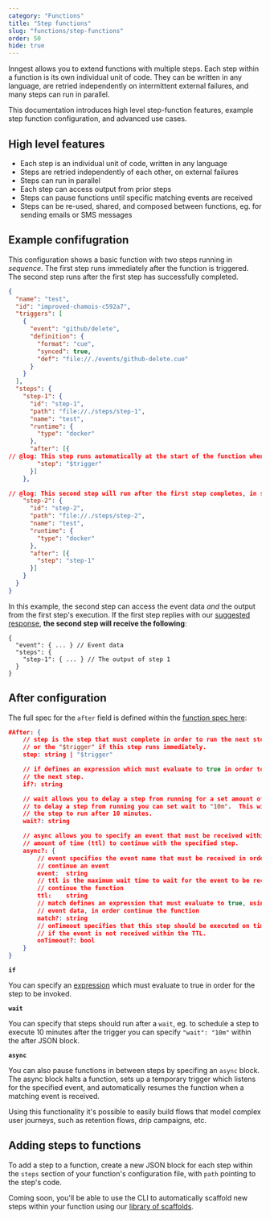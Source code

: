 ```yaml
---
category: "Functions"
title: "Step functions"
slug: "functions/step-functions"
order: 50
hide: true
---
```


Inngest allows you to extend functions with multiple steps.  Each step within a
function is its own individual unit of code.  They can be written in any
language, are retried independently on intermittent external failures, and many
steps can run in parallel.

This documentation introduces high level step-function features, example
step function configuration, and advanced use cases.

## High level features

- Each step is an individual unit of code, written in any language
- Steps are retried independently of each other, on external failures
- Steps can run in parallel
- Each step can access output from prior steps
- Steps can pause functions until specific matching events are received
- Steps can be re-used, shared, and composed between functions, eg. for sending
  emails or SMS messages

## Example confifugration

This configuration shows a basic function with two steps running in _sequence_.
The first step runs immediately after the function is triggered.  The second
step runs after the first step has successfully completed.

```json twoslash
{
  "name": "test",
  "id": "improved-chamois-c592a7",
  "triggers": [
    {
      "event": "github/delete",
      "definition": {
        "format": "cue",
        "synced": true,
        "def": "file://./events/github-delete.cue"
      }
    }
  ],
  "steps": {
    "step-1": {
      "id": "step-1",
      "path": "file://./steps/step-1",
      "name": "test",
      "runtime": {
        "type": "docker"
      },
      "after": [{
// @log: This step runs automatically at the start of the function when it's triggered.  When "after" is ommitted, the step automatically runs immediately after starting the function.
        "step": "$trigger"
      }]
    },

// @log: This second step will run after the first step completes, in sequence.  It can read all of the first step's response within the arguments passed to the step.
    "step-2": {
      "id": "step-2",
      "path": "file://./steps/step-2",
      "name": "test",
      "runtime": {
        "type": "docker"
      },
      "after": [{
        "step": "step-1"
      }]
    }
  }
}

```

In this example, the second step can access the event data _and_ the output
from the first step's execution.  If the first step replies with our [suggested
response](/docs/functions/function-input-and-output), **the second step will
receive the following**:

```
{
  "event": { ... } // Event data
  "steps": {
    "step-1": { ... } // The output of step 1
  }
}
```

## After configuration

The full spec for the `after` field is defined within the [function spec
here](https://github.com/inngest/inngest/blob/main/pkg/cuedefs/v1/function.cue#L93-L114):

```json
#After: {
	// step is the step that must complete in order to run the next step,
	// or the "$trigger" if this step runs immediately.
	step: string | "$trigger"

	// if defines an expression which must evaluate to true in order to run
	// the next step.
	if?: string

	// wait allows you to delay a step from running for a set amount of time, eg.
	// to delay a step from running you can set wait to "10m".  This will enqueue
	// the step to run after 10 minutes.
	wait?: string

	// async allows you to specify an event that must be received within a specific
	// amount of time (ttl) to continue with the specified step.
	async?: {
		// event specifies the event name that must be received in order to
		// continue an event
		event:  string
		// ttl is the maximum wait time to wait for the event to be received to
		// continue the function
		ttl:    string
		// match defines an expression that must evaluate to true, using the async
		// event data, in order continue the function
		match?: string
		// onTimeout specifies that this step should be executed on timeout only,
		// if the event is not received within the TTL.
		onTimeout?: bool
	}
}
```

**`if`** 

You can specify an [expression](/docs/functions/expressions) which must evaluate to
true in order for the step to be invoked.

**`wait`** 

You can specify that steps should run after a `wait`, eg. to schedule a step to execute
10 minutes after the trigger you can specify `"wait": "10m"` within the after JSON block.

**`async`** 

You can also pause functions in between steps by specifing an `async` block.  The async
block halts a function, sets up a temporary trigger which listens for the specified event,
and automatically resumes the function when a matching event is received.

Using this functionality it's possible to easily build flows that model complex user
journeys, such as retention flows, drip campaigns, etc.

## Adding steps to functions

To add a step to a function, create a new JSON block for each step within the
`steps` section of your function's configuration file, with `path` pointing
to the step's code.

Coming soon, you'll be able to use the CLI to automatically scaffold new steps
within your function using our
[library of scaffolds](https://github.com/inngest/scaffolds).
